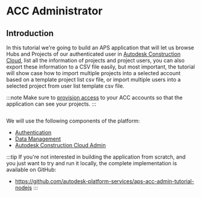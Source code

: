 
# ACC Administrator

## Introduction

In this tutorial we're going to build an APS application that will let us browse Hubs and Projects
of our authenticated user in [Autodesk Construction Cloud](https://www.autodesk.com/products/autodesk-docs/overview),
list all the information of projects and project users, you can also export these information to a CSV
file easily, but most important, the tutorial will show case how to import multiple projects into a selected account
based on a template project list csv file, or import multiple users into a selected project from user list template 
csv file.

:::note
Make sure to [provision access](../../01-getting-started/index.mdx#provision-access-in-other-products) to your ACC accounts
so that the application can see your projects.
:::

<Image img={PreviewUrl} />

We will use the following components of the platform:

- [Authentication](https://aps.autodesk.com/en/docs/oauth/v2/developers_guide/overview)
- [Data Management](https://aps.autodesk.com/en/docs/data/v2/developers_guide/overview)
- [Autodesk Construction Cloud Admin](https://aps.autodesk.com/en/docs/acc/v1/overview/field-guide/admin/)

:::tip
If you're not interested in building the application from scratch, and you just want to try
and run it locally, the complete implementation is available on GitHub:
- https://github.com/autodesk-platform-services/aps-acc-admin-tutorial-nodejs
:::
